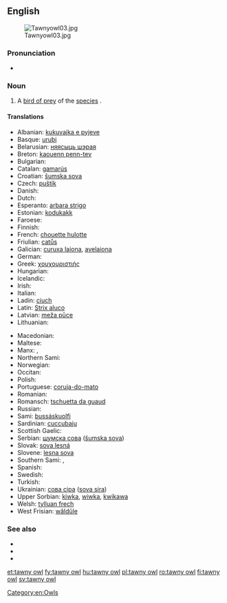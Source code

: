 ==English==
[[Image:Tawnyowl03.jpg|thumb]]

===Pronunciation===
* {{a|RP}} {{IPA|/ˈtɔːni aʊl/}}

===Noun===
{{en-noun|head=[[tawny]] [[owl]]}}

# A [[bird of prey]] of the [[species]] {{taxlink|Strix aluco|species}}.

====Translations====
{{trans-top|''Strix aluco''}}
* Albanian: [[kukuvajka e pyjeve]]
* Basque: [[urubi]]
* Belarusian: [[няясыць шэрая]]
* Breton: [[kaouenn penn-tev]]
* Bulgarian: {{t-|bg|горска улулица|tr=gorska ululica}}
* Catalan: [[gamarús]]
* Croatian: [[šumska sova]]
* Czech: [[puštík]]
* Danish: {{t-|da|natugle|c}}
* Dutch: {{t+|nl|bosuil|m}}
* Esperanto: [[arbara strigo]]
* Estonian: [[kodukakk]]
* Faroese: {{t-|fo|músagjóð}}
* Finnish: {{t+|fi|lehtopöllö}}
* French: [[chouette hulotte]] {{f}}
* Friulian: [[catůs]]
* Galician: [[curuxa laiona]], [[avelaiona]]
* German: {{t+|de|Waldkauz|m}}
* Greek: [[χουχουριστιής]]
* Hungarian: {{t+|hu|macskabagoly}}
* Icelandic: {{t-|is|náttugla|f}}
* Irish: {{t-|ga|ulchabhán donn}}
* Italian: {{t+|it|allocco}}
* Ladin: [[ciuch]]
* Latin: [[Strix aluco]]
* Latvian: [[meža pūce]]
* Lithuanian: {{t-|lt|naminė pelėda}}
{{trans-mid}}
* Macedonian: {{t-|mk|шумски був|tr=šumski buv}}
* Maltese: {{t-|mt|kokka}}
* Manx: {{t-|gv|hullad ghoan|f}}, {{t-|gv|hullad ouyr|f}}
* Northern Sami: {{tø|se|bussáskuolfi}}
* Norwegian: {{t-|no|kattugle}}
* Occitan: {{t+|oc|caús}}
* Polish: {{t+|pl|puszczyk}}
* Portuguese: [[coruja-do-mato]] {{f}}
* Romanian: {{t+|ro|huhurez}}
* Romansch: [[tschuetta da guaud]]
* Russian: {{t-|ru|неясыть серая|tr=nejasyt' seraja}}
* Sami: [[bussáskuolfi]]
* Sardinian: [[cuccubaju]]
* Scottish Gaelic: {{t-|gd|comhachag-dhonn|f}}
* Serbian: [[шумска сова]] ([[šumska sova]])
* Slovak: [[sova lesná]]
* Slovene: [[lesna sova]]
* Southern Sami: {{tø|sma|hamhka}}, {{tø|sma|jïjje-snjågloe}}
* Spanish: {{t+|es|cárabo}} {{m}}
* Swedish: {{t+|sv|kattuggla}}
* Turkish: {{t+|tr|alaca baykuş}}
* Ukrainian: [[сова сіра]] ([[sova sira]])
* Upper Sorbian: [[kiwka]], [[wiwka]], [[kwikawa]]
* Welsh: [[tylluan frech]]
* West Frisian: [[wâldûle]]
{{trans-bottom}}

===See also===
* {{pedia}}
* {{specieslite|Strix aluco}}
* {{commonslite|Strix aluco}}

[[Category:en:Owls]]

[[et:tawny owl]]
[[fy:tawny owl]]
[[hu:tawny owl]]
[[pl:tawny owl]]
[[ro:tawny owl]]
[[fi:tawny owl]]
[[sv:tawny owl]]